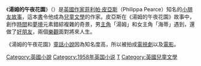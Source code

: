 {{unreferenced|time=2017-08-15T08:35:39+00:00}}
《'''湯姆的午夜花園'''》（'''{{lang|en|Tom's Midnight Garden}}'''）是[[英國|英國]][[作家|作家]][[菲利帕·皮亞斯|菲利帕·皮亞斯]]（Philippa Pearce）知名的[[小朋友|小朋友]][[故事|故事]]，這本[[書|書]]令他成為[[兒童文學|兒童文學]]的作家。皮亞斯在《湯姆的午夜花園》故事中，創作[[時間|時間]]和[[夢境|夢境]]元素錯綜複雜的奇景，男[[主角|主角]]「湯姆」和女主角「海蒂」遇到，還做了[[好朋友|好朋友]]，兩個[[樂觀|樂觀]]面對將來人生。

《湯姆的午夜花園》[[童話小說|童話小說]]因為知名度高，所以被拍成[[電視劇|電視劇]]以及[[電影|電影]]。
{{DEFAULTSORT:Tom's Midnight Garden}}
{{novel-stub}}

[[Category:英國小說|Category:英國小說]]
[[Category:1958年英国小说|Category:1958年英国小说]]
[[Category:英格蘭小說|T]]
[[Category:英國兒童文學|Category:英國兒童文學]]